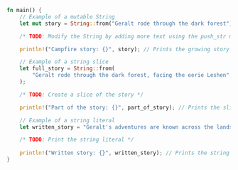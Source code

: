 ```rust
fn main() {
    // Example of a mutable String
    let mut story = String::from("Geralt rode through the dark forest");

    /* TODO: Modify the String by adding more text using the push_str method */

    println!("Campfire story: {}", story); // Prints the growing story

    // Example of a string slice
    let full_story = String::from(
        "Geralt rode through the dark forest, facing the eerie Leshen",
    );

    /* TODO: Create a slice of the story */

    println!("Part of the story: {}", part_of_story); // Prints the slice of the story

    // Example of a string literal
    let written_story = "Geralt's adventures are known across the lands.";

    /* TODO: Print the string literal */
    
    println!("Written story: {}", written_story); // Prints the string literal
}
```
